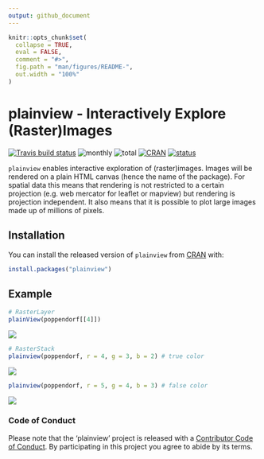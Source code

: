 ```yaml
---
output: github_document
---
```


<!-- README.md is generated from README.Rmd. Please edit that file -->

```r
knitr::opts_chunk$set(
  collapse = TRUE,
  eval = FALSE,
  comment = "#>",
  fig.path = "man/figures/README-",
  out.width = "100%"
)
```

# plainview - Interactively Explore (Raster)Images

[![Travis build status](https://travis-ci.org/r-spatial/plainview.svg?branch=master)](https://travis-ci.org/r-spatial/plainview)
![monthly](http://cranlogs.r-pkg.org/badges/plainview)
![total](http://cranlogs.r-pkg.org/badges/grand-total/plainview)
[![CRAN](http://www.r-pkg.org/badges/version/plainview?color=009999)](https://cran.r-project.org/package=plainview)
[![status](https://tinyverse.netlify.com/badge/plainview)](https://CRAN.R-project.org/package=plainview)

`plainview` enables interactive exploration of (raster)images. Images will be 
rendered on a plain HTML canvas (hence the name of the package). For spatial data
this means that rendering is not restricted to a certain projection (e.g. web
mercator for leaflet or mapview) but rendering is projection independent. It also 
means that it is possible to plot large images made up of millions of pixels.
  
## Installation

You can install the released version of `plainview` from [CRAN](https://CRAN.R-project.org) with:

```r
install.packages("plainview")
```

## Example

```r
# RasterLayer
plainView(poppendorf[[4]])
```

![](man/figures/README-layer.png)

```r
# RasterStack
plainview(poppendorf, r = 4, g = 3, b = 2) # true color
```

![](man/figures/README-stack_true.png)

```r
plainview(poppendorf, r = 5, g = 4, b = 3) # false color
```

![](man/figures/README-stack_false.png)

### Code of Conduct

Please note that the 'plainview' project is released with a [Contributor Code of Conduct](https://github.com/r-spatial/plainview/blob/master/CODE_OF_CONDUCT.md). By participating in this project you agree to abide by its terms.

